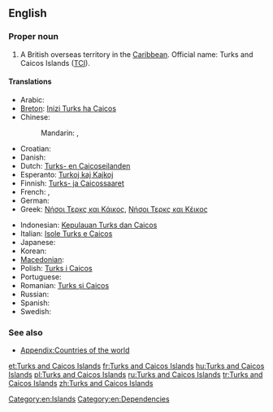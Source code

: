 {{wikipedia}}
==English==
{{wikipedia}}

===Proper noun===
{{en-proper noun|head=[[Turks]] [[and]] [[Caicos]] [[island|Islands]]}}

# A British overseas territory in the [[Caribbean]]. Official name: Turks and Caicos Islands ([[TCI]]).

====Translations====
{{trans-top|a British overseas territory in the Caribbean}}
* Arabic: {{t|ar|جزر تركس وكايكوس|f|p|tr=júzur tarks wa-kaykus|sc=Arab}}
* [[Breton]]: [[Inizi Turks ha Caicos]]
* Chinese:
*: Mandarin: {{t|cmn|特克斯和凱科斯群島|sc=Hani}}, {{t|cmn|特克斯和凯科斯群岛|tr=Tèkèsī hé Kǎikēsī qúndǎo|sc=Hani}}
* Croatian: {{t|hr|Otoci Turks i Caicos}}
* Danish: {{t|da|Turks- og Caicosøerne}}
* Dutch: [[Turks- en Caicoseilanden]]
* Esperanto: [[Turkoj kaj Kajkoj]]
* Finnish: [[Turks- ja Caicossaaret]]
* French: {{t|fr|îles Turques-et-Caïques|f|p}}, {{t|fr|îles Turks-et-Caïcos|f|p}}
* German: {{t|de|Turks- und Caicosinseln|f|p}}
* Greek: [[Νήσοι Τερκς και Κάικος]], [[Νήσοι Τερκς και Κέικος]]
{{trans-mid}}
* Indonesian: [[Kepulauan Turks dan Caicos]]
* Italian: [[Isole Turks e Caicos]]
* Japanese: {{t|ja|タークス・カイコス諸島|tr=Tākusu-Kaikosu-shotō|sc=Jpan}}
* Korean: {{t|ko|터크스 케이커스 제도|tr=Teokeuseu Keikeoseu jedo|sc=Kore}}
* [[Macedonian]]: {{t|mk|Туркс и Кајкос|tr=Túrks i Kájkos}}
* Polish: [[Turks i Caicos]]
* Portuguese: {{t|pt|ilhas Turcas e Caicos|f}}
* Romanian: [[Turks și Caicos]]
* Russian: {{t|ru|острова Тёркс и Кайкос|m|p|tr=ostrová Tjorks i Kájkos|sc=Cyrl}}
* Spanish: {{t+|es|islas Turcas y Caicos|f}}
* Swedish: {{t|sv|Turks- och Caicosöarna}}
{{trans-bottom}}

===See also===
* [[Appendix:Countries of the world]]

[[Category:en:Islands]]
[[Category:en:Dependencies]]

[[et:Turks and Caicos Islands]]
[[fr:Turks and Caicos Islands]]
[[hu:Turks and Caicos Islands]]
[[pl:Turks and Caicos Islands]]
[[ru:Turks and Caicos Islands]]
[[tr:Turks and Caicos Islands]]
[[zh:Turks and Caicos Islands]]